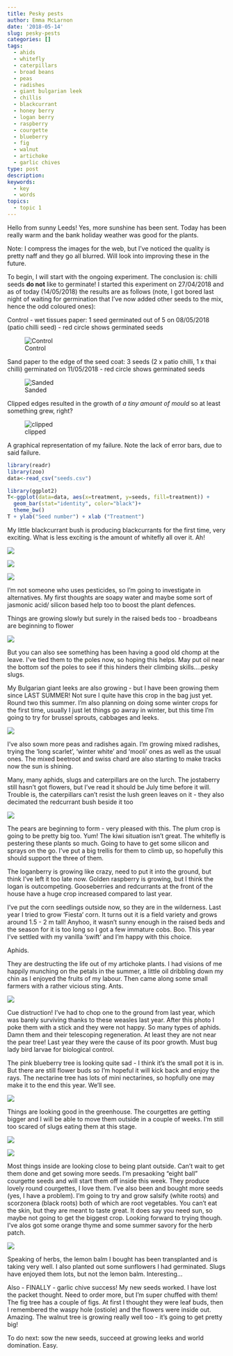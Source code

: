 ```yaml
---
title: Pesky pests
author: Emma McLarnon
date: '2018-05-14'
slug: pesky-pests
categories: []
tags:
  - ahids
  - whitefly
  - caterpillars
  - broad beans
  - peas
  - radishes
  - giant bulgarian leek
  - chillis
  - blackcurrant
  - honey berry
  - logan berry
  - raspberry
  - courgette
  - blueberry
  - fig
  - walnut
  - artichoke
  - garlic chives
type: post
description: 
keywords:
  - key
  - words
topics:
  - topic 1
---
```


Hello from sunny Leeds!  Yes, more sunshine has been sent.  Today has been really warm and the bank holiday weather was good for the plants.  

Note:  I compress the images for the web, but I've noticed the quality is pretty naff and they go all blurred.  Will look into improving these in the future. 


To begin, I will start with the ongoing experiment.  The conclusion is: chilli seeds **do not** like to germinate!  I started this experiment on 27/04/2018 and as of today (14/05/2018) the results are as follows (note, I got bored last night of waiting for germination that I've now added other seeds to the mix, hence the odd coloured ones):

Control - wet tissues paper:  1 seed germinated out of 5 on 08/05/2018 (patio chilli seed)  - red circle shows germinated seeds  

![Control](/images/ctrl.jpg)

Sand paper to the edge of the seed coat: 3 seeds (2 x patio chilli, 1 x thai chilli) germinated on 11/05/2018 - red circle shows germinated seeds

![Sanded](/images/sand.jpg)


Clipped edges resulted in the growth of *a tiny amount of mould* so at least something grew, right?

![clipped](/images/clip.jpg)

A graphical representation of my failure.  Note the lack of error bars, due to said failure.
``` r

library(readr)
library(zoo)
data<-read_csv("seeds.csv")

library(ggplot2)
T<-ggplot(data=data, aes(x=treatment, y=seeds, fill=treatment)) + 
  geom_bar(stat="identity", color="black")+
  theme_bw()
T + ylab("Seed number") + xlab ("Treatment")


```

My little blackcurrant bush is producing blackcurrants for the first time, very exciting.  What is less exciting is the amount of whitefly all over it.  Ah! 

![](/images/blackcurrant.jpg)

![](/images/whitefly.jpg)

![](/images/whitefly2.jpg)

I'm not someone who uses pesticides, so I'm going to investigate in alternatives.  My first thoughts are soapy water and maybe some sort of jasmonic acid/ silicon based help too to boost the plant defences.

Things are growing slowly but surely in the raised beds too - broadbeans are beginning to flower

![](/images/broadbean1.jpg)

But you can also see something has been having a good old chomp at the leave.  I've tied them to the poles now, so hoping this helps.  May put oil near the bottom sof the poles to see if this hinders their climbing skills....pesky slugs.


My Bulgarian giant leeks are also growing - but I have been growing them since LAST SUMMER! Not sure I quite have this crop in the bag just yet.  Round two this summer.  I'm also planning on doing some winter crops for the first time, usually I just let things go awray in winter, but this time I'm going to try for brussel sprouts, cabbages and leeks.  

![](/images/raised4.jpg)

I've also sown more peas and radishes again.  I'm growing mixed radishes, trying the 'long scarlet', 'winter white' and 'mooli' ones as well as the usual ones.  The mixed beetroot and swiss chard are also starting to make tracks now the sun is shining.  

Many, many aphids, slugs and caterpillars are on the lurch.  The jostaberry still hasn't got flowers, but I've read it should be July time before it will.  Trouble is, the caterpillars can't resist the lush green leaves on it - they also decimated the redcurrant bush beside it too

![](/images/josta.jpg)

The pears are beginning to form - very pleased with this.  The plum crop is going to be pretty big too.  Yum!  The kiwi situation isn't great.  The whitefly is pestering these plants so much.  Going to have to get some silicon and sprays on the go.  I've put a big trellis for them to climb up, so hopefully this should support the three of them.  

The loganberry is growing like crazy, need to put it into the ground, but think I've left it too late now.  Golden raspberry is growing, but I think the logan is outcompeting.  Gooseberries and redcurrants at the front of the house have a huge crop increased compared to last year.  

I've put the corn seedlings outside now, so they are in the wilderness.  Last year I tried to grow 'Fiesta' corn.  It turns out it is a field variety and grows around 1.5 - 2 m tall!  Anyhoo, it wasn't sunny enough in the raised beds and the season for it is too long so I got a few immature cobs. Boo.  This year I've settled with my vanilla 'swift' and I'm happy with this choice. 

Aphids.

They are destructing the life out of my artichoke plants.  I had visions of me happily munching on the petals in the summer, a little oil dribbling down my chin as I enjoyed the fruits of my labour.  Then came along some small farmers with a rather vicious sting.  Ants.  

![](/images/art.jpg)

Cue distruction!  I've had to chop one to the ground from last year, which was barely surviving thanks to these weasles last year.  After this photo I poke them with a stick and they were not happy.  So many types of aphids.  Damn them and their telescoping regeneration.  At least they are not near the pear tree!  Last year they were the cause of its poor growth.  Must bug lady bird larvae for biological control. 

The pink blueberry tree is looking quite sad  - I think it's the small pot it is in.  But there are still flower buds so I'm hopeful it will kick back and enjoy the rays.  The nectarine tree has lots of mini nectarines, so hopfully one may make it to the end this year.  We'll see.

![](/images/nect.jpg)


Things are looking good in the greenhouse.  The courgettes are getting bigger and I will be able to move them outside in a couple of weeks.  I'm still too scared of slugs eating them at this stage.  

![](/images/greenhouse_update1.jpg)


  


![](/images/greenhouse_update2.jpg)

Most things inside are looking close to being plant outside.  Can't wait to get them done and get sowing more seeds.  I'm presaoking "eight ball" courgette seeds and will start them off inside this week.  They produce lovely round courgettes, I love them.  I've also been and bought more seeds (yes, I have a problem).  I'm going to try and grow salsify (white roots) and scorzonera (black roots) both of which are root vegetables.  You can't eat the skin, but they are meant to taste great.  It does say you need sun, so maybe not going to get the biggest crop.  Looking forward to trying though.  I've alos got some orange thyme and some summer savory for the herb patch.  

![](/images/newseeds.jpg)

Speaking of herbs, the lemon balm I bought has been transplanted and is taking very well.  I also planted out some sunflowers I had germinated.  Slugs have enjoyed them lots, but not the lemon balm.  Interesting...

Also - FINALLY - garlic chive success! My new seeds worked.  I have lost the packet thought.  Need to order more, but I'm super chuffed with them!  The fig tree has a couple of figs.  At first I thought they were leaf buds, then I remembered the waspy hole (ostiole) and the flowers were inside out.  Amazing. The walnut tree is growing really well too - it's going to get pretty big!  

To do next: sow the new seeds, succeed at growing leeks and world domination.  Easy.

